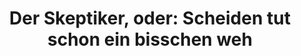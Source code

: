 ---
order: 9
eyebrow: Matthias Dembiniski verabschiedet sich in den Ruhestand
title: "Der Skeptiker, oder: Scheiden tut schon ein bisschen weh"
intro: "50. Geburtstag der NATO, 60. Geburtstag, 65., 75. Geburtstag der NATO – Preisfrage: Wer war vom PRIF immer dabei? Also, nicht in Präsenz, sondern beobachtend, analysierend? Ja, natürlich: Matthias Dembinski, seit 1996 wissenschaftlicher Mitarbeiter am PRIF und ab 2024 in Rente. Er forschte zur NATO, zu transatlantischen Beziehungen, Dissoziationsprozessen, Wirkungsweisen humanitärer Interventionen, demokratischem F rieden, Zukunft der EU, europäische Außen- und Sicherheitspolitik und vieles mehr und lieferte immer auch spannende Fragen und Antworten für den Wissenstransfer. Im Institut galt er als Bedenkenträger und Skeptiker, er selbst würde sagen, er habe einfach eine Affinität zu realistischem Denken. Eine Rückschau auf seine zahlreichen Publikationen fördert zutage, dass seine Vorsicht oft berechtigt war und dass er viele der heutigen Krisen prognostiziert hat."
color: rgb(251, 196, 90)
teaser: "Im Profil: Matthias Dembinski verabschiedet sich nach rund dreißig Jahren am Institut in den Ruhestand. Wir blicken mit ihm gemeinsam zurück auf seine Karriere und wagen einen vorsichtigen Blick in die Zukunft."
hero_image: 'assets/Dembinski_Filter_orange_RGB.png'
hero_alt: 'Potrait von Matthias Dembinski in orange hinterlegt.'
hero_credit: 
---